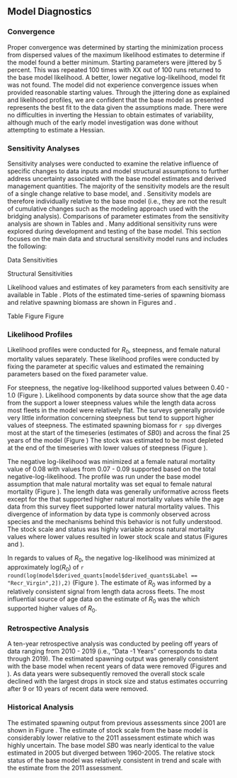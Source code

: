 ## Model Diagnostics

### Convergence

Proper convergence was determined by starting the minimization process from dispersed values of the maximum likelihood estimates to determine if the model found a better minimum. Starting parameters were jittered by 5 percent. This was repeated 100 times with XX out of 100 runs returned to the base model likelihood. A better, lower negative log-likelihood, model fit was not found. The model did not experience convergence issues when provided reasonable starting values. Through the jittering done as explained and likelihood profiles, we are confident that the base model as presented represents the best fit to the data given the assumptions made. There were no difficulties in inverting the Hessian to obtain estimates of variability, although much of the early model investigation was done without attempting to estimate a Hessian.

### Sensitivity Analyses

Sensitivity analyses were conducted to examine the relative influence of specific changes to data inputs and model structural assumptions to further address uncertainty associated with the base model estimates and derived management quantities.  The majority of the sensitivity models are the result of a single change relative to base model, and .  Sensitivity models are therefore individually relative to the base model (i.e., they are not the result of cumulative changes such as the modeling approach used with the bridging analysis). Comparisons of parameter estimates from the sensitivity analysis are shown in Tables \ref{tab:sensitivities1} and \ref{tab:sensitivities2}. Many additional sensitivity runs were explored during development and testing of the base model. This section focuses on the main data and structural sensitivity model runs and includes the following:

Data Sensitivities

\begin{enumerate}
   
  \item Remove the California commercial length data
  
  \item Remove the Oregon/Washington commercial length data
  
  \item Remove the AFSC slope survey length data
  
  \item Remove the Triennial survey length data
  
  \item Remove the NWFSC slope survey length data
  
  \item Remove the NWFSC WCGBT survey length data
  
  \item Remove the California commercial age data
  
  \item Remove the Oregon/Washington commercial age data
  
  \item Remove the NWFSC slope survey age data
  
  \item Remove the NWFSC WCGBT survey age data
  
  \item Remove the AFSC slope survey index
  
  \item Remove the Triennial survey index
  
  \item Remove the NWFSC slope survey index
  
  \item Remove the NWFSC WCGBT survey index
  
\end{enumerate}

Structural Sensitivities

\begin{enumerate}
   
  \item Estimate Lorenzen natural mortality ($M$) by sex with the change of $M$ occurring at approximately age-at-50-percent maturity of 10 years old;

  \item Allow the model to estimate sex-specific $M$ values;

  \item Fix $M$ values by sex at the estimates from the 2011 assessment of `r spp`;
  
  \item Fix $M$ values for each sex at the median of the prior distribution (0.108);
  
  \item Mirror the selectivity by sex and retention for the CA and OR/WA fishing fleets;

  \item Assume the 2011 parameterization of fishery selectivity;

  \item Assume the 2011 parameterization of survey selectivity;

  \item Fix the NWFSC Slope Survey female selectivity to asymptote at 1.0;

  \item Assume the 2011 length-at-maturity estimate;
  
  \item No estimation of recruitment deviations;
  
  \item Use of the McAllister and Ianelli method for data-weighting;
  
  \item Use of the Dirichlet Multinomial method for data-weighting; and
  
  \item Fix the extra standard deviation parameters for the AFSC slope, NWFSC slope, and Triennial surveys at a near negligible level (0.01).

\end{enumerate}

Likelihood values and estimates of key parameters from each sensitivity are available in Table \ref{tab:sensitivities}.  Plots of the estimated time-series of spawning biomass and relative spawning biomass are shown in Figures \ref{fig:sens-ssb} and \ref{fig:sens-depl}.


Table \ref{tab:sensitivities}
Figure \ref{fig:sens-ssb}
Figure \ref{fig:sens-depl}

### Likelihood Profiles

Likelihood profiles were conducted for $R_0$, steepness, and female natural mortality values separately. These likelihood profiles were conducted by fixing the parameter at specific values and estimated the remaining parameters based on the fixed parameter value.

For steepness, the negative log-likelihood supported values between 0.40 - 1.0 (Figure \ref{fig:r0-profile}).  Likelihood components by data source show that the  age data from the \gls{s-wcgbt} support a lower steepness values while the length data across most fleets in the model were relatively flat.  The surveys generally provide very little information concerning steepness but tend to support higher values of steepness. The estimated spawning biomass for `r spp` diverges most at the start of the timeseries (estimates of $SB0$) and across the final 25 years of the model (Figure \ref{fig:h-ssb})  The stock was estimated to be most depleted at the end of the timeseries with lower values of steepness (Figure \ref{fig:h-depl}).

The negative log-likelihood was minimized at a female natural mortality value of 0.08 with values from 0.07 - 0.09 supported based on the total negative-log-likelihood. The profile was run under the base model assumption that male natural mortality was set equal to female natural mortality (Figure \ref{fig:m-profile}).  The length data was generally uniformative across fleets except for the \gls{s-wcgbt} that supported higher natural mortality values while the age data from this survey fleet supported lower natural mortality values.  This divergence of information by data type is commonly observed across species and the mechanisms behind this behavior is not fully understood. The stock scale and status was highly variable across natural mortality values where lower values resulted in lower stock scale and status (Figures \ref{fig:m-ssb} and \ref{fig:m-depl}).

In regards to values of $R_0$, the negative log-likelihood was minimized at approximately log($R_0$) of `r round(log(model$derived_quants[model$derived_quants$Label == "Recr_Virgin",2]),2)`  (Figure \ref{fig:r0-profile}).  The estimate of $R_0$ was informed by a relatively consistent signal from length data across fleets.  The most influential source of age data on the estimate of $R_0$ was the \gls{s-wcgbt} which supported higher values of $R_0$. 


### Retrospective Analysis

A ten-year retrospective analysis was conducted by peeling off years of data ranging from 2010 - 2019 (i.e., "Data -1 Years" corresponds to data through 2019). The estimated spawning output was generally consistent with the base model when recent years of data were removed (Figures \ref{fig:retro-ssb} and \ref{fig:retro-depl}). As data years were subsequently removed the overall stock scale declined with the largest drops in stock size and status estimates occurring after 9 or 10 years of recent data were removed.

### Historical Analysis

The estimated spawning output from previous assessments since 2001 are shown in Figure \ref{fig:past-assess}. The estimate of stock scale from the base model is considerably lower relative to the 2011 assessment estimate which was highly uncertain. The base model $SB0$ was nearly identical to the value estimated in 2005 but diverged between 1960-2005. The relative stock status of the base model was relatively consistent in trend and scale with the estimate from the 2011 assessment.  


